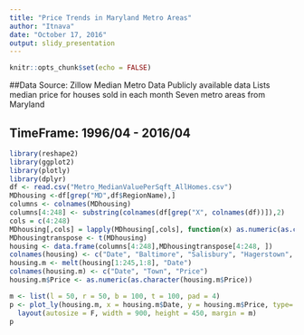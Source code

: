 ```yaml
---
title: "Price Trends in Maryland Metro Areas"
author: "Itnava"
date: "October 17, 2016"
output: slidy_presentation
---
```


```r
knitr::opts_chunk$set(echo = FALSE)
```


##Data Source: Zillow Median Metro Data
Publicly available data
Lists median price for houses sold in each month
Seven metro areas from Maryland


TimeFrame:  1996/04 - 2016/04
-----
```r

library(reshape2)
library(ggplot2)
library(plotly)
library(dplyr)
df <- read.csv("Metro_MedianValuePerSqft_AllHomes.csv")
MDhousing <-df[grep("MD",df$RegionName),]
columns <- colnames(MDhousing)
columns[4:248] <- substring(colnames(df[grep("X", colnames(df))]),2)
cols = c(4:248)
MDhousing[,cols] = lapply(MDhousing[,cols], function(x) as.numeric(as.character(x)))
MDhousingtranspose <- t(MDhousing)
housing <- data.frame(columns[4:248],MDhousingtranspose[4:248, ])
colnames(housing) <- c("Date", "Baltimore", "Salisbury", "Hagerstown", "California-Lexington Park", "Cumberland", "Easton", "Cambridge")
housing.m <- melt(housing[1:245,1:8], "Date")
colnames(housing.m) <- c("Date", "Town", "Price")
housing.m$Price <- as.numeric(as.character(housing.m$Price))

m <- list(l = 50, r = 50, b = 100, t = 100, pad = 4)
p <- plot_ly(housing.m, x = housing.m$Date, y = housing.m$Price, type= "scatter", mode = "markers", color = housing.m$Town) %>%
  layout(autosize = F, width = 900, height = 450, margin = m)
p
```

